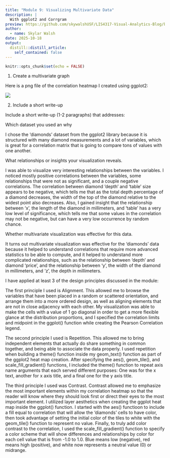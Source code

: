 ```yaml
---
title: "Module 9: Visualizing Multivariate Data"
description: |
  With ggplot2 and Corrgram
preview: https://github.com/skywalshUSF/LIS4317-Visual-Analytics-Blog/blob/main/_posts/2025-10-11-module-8-assignment/corr2.jpg?raw=true
author:
  - name: Skylar Walsh
date: 2025-10-18
output:
  distill::distill_article:
    self_contained: false
---
```


```r
knitr::opts_chunk$set(echo = FALSE)
```

1.  Create a multivariate graph

Here is a png file of the correlation heatmap I created using ggplot2:

[![](mod9vis.png)](mod9vis.png)

2. Include a short write-up

Include a short write-up (1-2 paragraphs) that addresses:

Which dataset you used an why

I chose the 'diamonds' dataset from the ggplot2 library because it is structured with many diamond measurements and a lot of variables, which is great for a correlation matrix that is going to compare tons of values with one another.

What relationships or insights your visualization reveals.

I was able to visualize very interesting relationships between the variables. I noticed mostly positive correlations between the variables, some relationships that were not as significant, and a couple negative correlations. The correlation between diamond 'depth' and 'table' size appears to be negative, which tells me that as the total depth percentage of a diamond decreases, the width of the top of the diamond relative to the widest point also decreases. Also, I gained insight that the relationship between 'x', the length of the diamond in millimeters, and 'table' has a very low level of significance, which tells me that some values in the correlation may not be negative, but can have a very low occurrence by random chance.

Whether multivariate visualization was effective for this data.

It turns out multivariate visualization was effective for the 'diamonds' data because it helped to understand correlations that require more advanced statistics to be able to compute, and it helped to understand more complicated relationships, such as the relationship between 'depth' and diamond 'price', and the relationship between 'y', the width of the diamond in millimeters, and 'z', the depth in millimeters.

I have applied at least 3 of the design principles discussed in the module:

The first principle I used is Alignment. This allowed me to browse the variables that have been placed in a random or scattered orientation, and arrange them into a more ordered design, as well as aligning elements that are not in close adjacency with each other. My visualization was able to make the cells with a value of 1 go diagonal in order to get a more flexible glance at the distribution proportions, and I specified the correlation limits and midpoint in the ggplot() function while creating the Pearson Correlation legend.

The second principle I used is Repetition. This allowed me to bring independent elements that actually do share something in common together, and being able to associate the data properly. I used repetition when building a theme() function inside my geom_text() function as part of the ggplot2 heat map creation. After specifying the aes(), geom_tile(), and scale_fill_gradient() functions, I included the theme() function to repeat axis name arguments that each served different purposes: One was for the x text, another for x axis title, and a final one for the y axis title.

The third principle I used was Contrast. Contrast allowed me to emphasize the most important elements within my correlation heatmap so that the reader will know where they should look first or direct their eyes to the most important element. I utilized layer aesthetics when creating the ggplot heat map inside the ggplot() function. I started with the aes() functioon to include a fill equal to correlation that will allow the 'diamonds' cells to have color, then took advantage of setting the initial color of the tiles to white with the geom_tile() function to represent no value. Finally, to truly add color contrast to the correlation, I used the scale_fill_gradient() function to specify a color scheme that will show differences and relationships by color for each cell value that is from -1.0 to 1.0. Blue means low (negative), red means high (positive), and white now represents a neutral value (0) or midrange.






